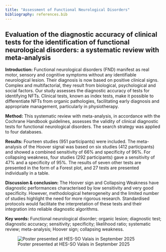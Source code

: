 ```yaml
---
title: "Assessment of Functional Neurological Disorders"
bibliography: references.bib
---
```


## Evaluation of the diagnostic accuracy of clinical tests for the identification of functional neurological disorders: a systematic review with meta-analysis

**Introduction:** Functional neurological disorders (FND) manifest as real motor, sensory and cognitive symptoms without any identifiable neurological lesion. Their diagnosis is now based on positive clinical signs. Complex and multifactorial, they result from biological, psychological and social factors. Our study assesses the diagnostic accuracy of tests for identifying NFTs. Clinical tests, known as index tests, make it possible to differentiate NFTs from organic pathologies, facilitating early diagnosis and appropriate management, particularly in physiotherapy.

**Method:** This systematic review with meta-analysis, in accordance with the Cochrane Handbook guidelines, assesses the validity of clinical diagnostic tests for functional neurological disorders. The search strategy was applied to four databases.

**Results:** Fourteen studies (951 participants) were included. The meta-analysis of the Hoover signal was based on six studies (412 participants) and showed a combined sensitivity of 66% and specificity of 96%. For collapsing weakness, four studies (292 participants) gave a sensitivity of 47% and a specificity of 95%. The results of seven other tests are presented in the form of a Forest plot, and 27 tests are presented individually in a table.

**Discussion & conclusion:** The Hoover sign and Collapsing Weakness have diagnostic performances characterised by low sensitivity and very good specificity. However, methodological heterogeneity and the limited number of studies highlight the need for more rigorous research. Standardised protocols would facilitate the interpretation of these tests and their integration into reliable diagnostic algorithms.

**Key words:** Functional neurological disorder; organic lesion; diagnostic test; diagnostic accuracy; sensitivity; specificity; likelihood ratio; systematic review; meta-analysis; Hoover sign; collapsing weakness.

![Poster presented at HES-SO Valais in September 2025](fig/poster_FND_Tests.png){#fig-poster-focus-sport}
